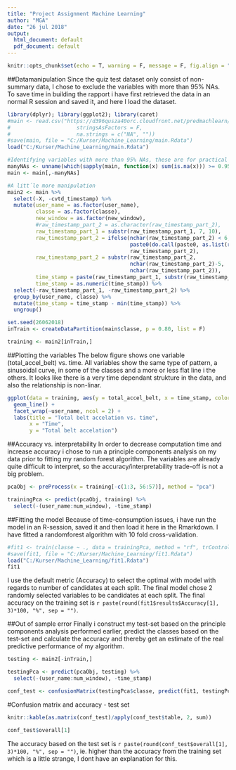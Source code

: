 ```yaml
---
title: "Project Assignment Machine Learning"
author: "MGA"
date: "26 jul 2018"
output:
  html_document: default
  pdf_document: default
---
```


```r
knitr::opts_chunk$set(echo = T, warning = F, message = F, fig.align = "center")
```


##Datamanipulation
Since the quiz test dataset only consist of non-summary data, I chose to exclude the variables with more than 95% NAs.
To save time in building the rapport i have first retrieved the data in an normal R session and saved it, and here I load the dataset.
```r
library(dplyr); library(ggplot2); library(caret)
#main <- read.csv("https://d396qusza40orc.cloudfront.net/predmachlearn/pml-training.csv", 
#                     stringsAsFactors = F,
#                     na.strings = c("NA", ""))
#save(main, file = "C:/Kurser/Machine_Learning/main.Rdata")
load("C:/Kurser/Machine_Learning/main.Rdata")

#Identifying variables with more than 95% NAs, these are for practical purposes the summary variables that are all NAs in the samples for the final quiz.
manyNAs <- unname(which(sapply(main, function(x) sum(is.na(x))) >= 0.95 * nrow(main)))
main <- main[,-manyNAs]

#A litt´le more manipulation
main2 <- main %>%
  select(-X, -cvtd_timestamp) %>%
  mutate(user_name = as.factor(user_name),
         classe = as.factor(classe),
         new_window = as.factor(new_window),
         #raw_timestamp_part_2 = as.character(raw_timestamp_part_2),
         raw_timestamp_part_1 = substr(raw_timestamp_part_1, 7, 10),
         raw_timestamp_part_2 = ifelse(nchar(raw_timestamp_part_2) < 6, 
                                       paste0(do.call(paste0, as.list(rep("0", 3))), raw_timestamp_part_2),
                                       raw_timestamp_part_2),
         raw_timestamp_part_2 = substr(raw_timestamp_part_2, 
                                       nchar(raw_timestamp_part_2)-5, 
                                       nchar(raw_timestamp_part_2)),
         time_stamp = paste(raw_timestamp_part_1, substr(raw_timestamp_part_2, 1, 5), sep = "."),
         time_stamp = as.numeric(time_stamp)) %>%
  select(-raw_timestamp_part_1, -raw_timestamp_part_2) %>%
  group_by(user_name, classe) %>%
  mutate(time_stamp = time_stamp - min(time_stamp)) %>%
  ungroup()

set.seed(26062018)
inTrain <- createDataPartition(main$classe, p = 0.80, list = F)

training <- main2[inTrain,]
```

##Plotting the variables
The below figure shows one variable (total_accel_belt) vs. time. All variables show the same type of pattern, a sinusoidal curve, in some of the classes and a more or less flat line i the others. It looks like there is a very time dependant strukture in the data, and also the relationship is non-linar.
```r
ggplot(data = training, aes(y = total_accel_belt, x = time_stamp, color = classe)) + 
  geom_line() + 
  facet_wrap(~user_name, ncol = 2) + 
  labs(title = "Total belt accelation vs. time",
       x = "Time",
       y = "Total belt accelation")
```

##Accuracy vs. interpretability
In order to decrease computation time and increase accuracy i chose to run a principle components analysis on my data prior to fitting my random forest algorithm. The variables are already quite difficult to interpret, so the accuracy/interpretability trade-off is not a big problem.
```r
pcaObj <- preProcess(x = training[-c(1:3, 56:57)], method = "pca")

trainingPca <- predict(pcaObj, training) %>%
  select(-(user_name:num_window), -time_stamp)
```

##Fitting the model
Because of time-consumption issues, i have run the model in an R-session, saved it and then load it here in the Rmarkdown.
I have fitted a randomforest algorithm with 10 fold cross-validation.
```r
#fit1 <- train(classe ~ ., data = trainingPca, method = "rf", trControl = trainControl(method = "cv", number = 10))
#save(fit1, file = "C:/Kurser/Machine_Learning/fit1.Rdata")
load("C:/Kurser/Machine_Learning/fit1.Rdata")
fit1
```
I use the default metric (Accuracy) to select the optimal with model with regards to number of candidates at each split. The final model chose 2 randomly selected variables to be candidates at each split. The final accuracy on the training set is `r paste(round(fit1$results$Accuracy[1], 3)*100, "%", sep = "")`.

##Out of sample error
Finally i construct my test-set based on the principle components analysis performed earlier, predict the classes based on the test-set and calculate the accuracy and thereby get an estimate of the real predictive performance of my algorithm.
```r
testing <- main2[-inTrain,]

testingPca <- predict(pcaObj, testing) %>%
  select(-(user_name:num_window), -time_stamp)

conf_test <- confusionMatrix(testingPca$classe, predict(fit1, testingPca))
```

#Confusion matrix and accuracy - test set
```r
knitr::kable(as.matrix(conf_test)/apply(conf_test$table, 2, sum))
```

```r
conf_test$overall[1]
```
The accuracy based on the test set is `r paste(round(conf_test$overall[1], 3)*100, "%", sep = "")`, ie. higher than the accuracy from the training set which is a little strange, I dont have an explanation for this.



